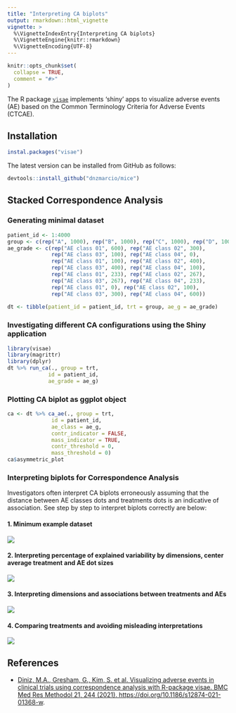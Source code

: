 ```yaml
---
title: "Interpreting CA biplots"
output: rmarkdown::html_vignette
vignette: >
  %\VignetteIndexEntry{Interpreting CA biplots}
  %\VignetteEngine{knitr::rmarkdown}
  %\VignetteEncoding{UTF-8}
---
```


```r
knitr::opts_chunk$set(
  collapse = TRUE,
  comment = "#>"
)
```

The R package [`visae`](https://CRAN.R-project.org/package=visae) implements 'shiny' apps to visualize adverse events (AE) based on the Common Terminology Criteria for Adverse Events (CTCAE).

## Installation
``` r
instal.packages("visae")
```
The latest version can be installed from GitHub as follows:
``` r
devtools::install_github("dnzmarcio/mice")
```

## Stacked Correspondence Analysis

### Generating minimal dataset

```r
patient_id <- 1:4000
group <- c(rep("A", 1000), rep("B", 1000), rep("C", 1000), rep("D", 1000))
ae_grade <- c(rep("AE class 01", 600), rep("AE class 02", 300), 
              rep("AE class 03", 100), rep("AE class 04", 0),
              rep("AE class 01", 100), rep("AE class 02", 400), 
              rep("AE class 03", 400), rep("AE class 04", 100),
              rep("AE class 01", 233), rep("AE class 02", 267), 
              rep("AE class 03", 267), rep("AE class 04", 233),
              rep("AE class 01", 0), rep("AE class 02", 100), 
              rep("AE class 03", 300), rep("AE class 04", 600))
              
dt <- tibble(patient_id = patient_id, trt = group, ae_g = ae_grade)
```

### Investigating different CA configurations using the Shiny application
``` r
library(visae)
library(magrittr)
library(dplyr)
dt %>% run_ca(., group = trt,
             id = patient_id,
             ae_grade = ae_g)
```

### Plotting CA biplot as ggplot object
```r
ca <- dt %>% ca_ae(., group = trt,
              id = patient_id,
              ae_class = ae_g,
              contr_indicator = FALSE,
              mass_indicator = TRUE,
              contr_threshold = 0,
              mass_threshold = 0)
ca$asymmetric_plot
```

### Interpreting biplots for Correspondence Analysis

Investigators often interpret CA biplots erroneously assuming that the distance between AE classes dots and treatments dots is an indicative of association.
See step by step to interpret biplots correctly are below:

#### 1. Minimum example dataset
![](figures/fig1.png)

#### 2. Interpreting percentage of explained variability by dimensions, center average treatment and AE dot sizes
![](figures/fig2.png)

#### 3. Interpreting dimensions and associations between treatments and AEs
![](figures/fig3.png)

#### 4. Comparing treatments and avoiding misleading interpretations
![](figures/fig4.png)


## References
- [Diniz, M.A., Gresham, G., Kim, S. et al. Visualizing adverse events in clinical trials using correspondence analysis with R-package visae. BMC Med Res Methodol 21, 244 (2021). https://doi.org/10.1186/s12874-021-01368-w](https://bmcmedresmethodol.biomedcentral.com/articles/10.1186/s12874-021-01368-w).
